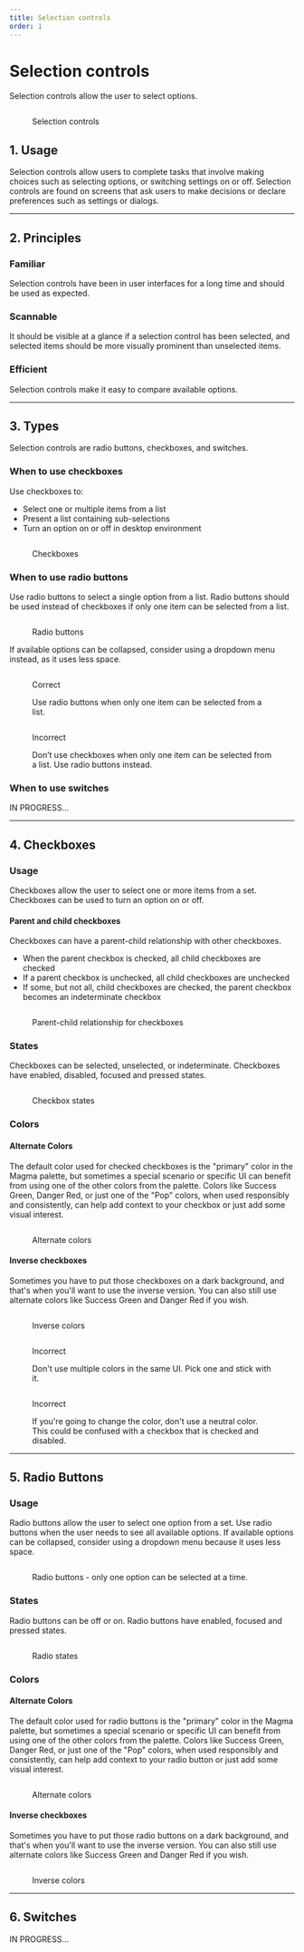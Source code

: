```yaml
---
title: Selection controls
order: 1
---
```



# Selection controls
Selection controls allow the user to select options.

<figure>
  <div class="image-container">
    <img src="../../images/selection-controls/Selection-controls.png" alt="" />
  </div>
  <figcaption>
    <p>Selection controls</p>
  </figcaption>
</figure>

## 1. Usage
Selection controls allow users to complete tasks that involve making choices such as selecting options, or switching settings on or off. Selection controls are found on screens that ask users to make decisions or declare preferences such as settings or dialogs.

<hr class="article-divider" />

## 2. Principles
### Familiar
Selection controls have been in user interfaces for a long time and should be used as expected.
### Scannable
It should be visible at a glance if a selection control has been selected, and selected items should be more visually prominent than unselected items.
### Efficient
Selection controls make it easy to compare available options.

<hr class="article-divider" />

## 3. Types
Selection controls are radio buttons, checkboxes, and switches.

### When to use checkboxes
Use checkboxes to:
* Select one or multiple items from a list
* Present a list containing sub-selections
* Turn an option on or off in desktop environment

<figure>
  <div class="image-container">
    <img src="../../images/selection-controls/Checkbox-example.png" alt="" />
  </div>
  <figcaption>
    <p>Checkboxes</p>
  </figcaption>
</figure>

### When to use radio buttons
Use radio buttons to select a single option from a list.  Radio buttons should be used instead of checkboxes if only one item can be selected from a list.

<figure>
  <div class="image-container">
    <img src="../../images/selection-controls/Radio-buttons-example.png" alt="" />
  </div>
  <figcaption>
    <p>Radio buttons</p>
  </figcaption>
</figure>

If available options can be collapsed, consider using a dropdown menu instead, as it uses less space.

<div class="two-col">
  <div class="row">
    <div class="col col-1">
      <figure>
        <img src="../../images/selection-controls/Radio-select-only-one.png" alt="" />
        <figcaption>
          <p class="title title-correct">Correct</p>
          <p>Use radio buttons when only one item can be selected from a list.</p>
        </figcaption>
      </figure>
    </div>
    <div class="col col-2">
      <figure>
        <img src="../../images/selection-controls/Radio-select-only-one-incorrect.png" alt="" />
        <figcaption>
          <p class="title title-incorrect">Incorrect</p>
          <p>Don’t use checkboxes when only one item can be selected from a list. Use radio buttons instead.</p>
        </figcaption>
      </figure>
    </div>
  </div>
</div>

### When to use switches
IN PROGRESS...

<hr class="article-divider" />

## 4. Checkboxes

### Usage
Checkboxes allow the user to select one or more items from a set. Checkboxes can be used to turn an option on or off.

#### Parent and child checkboxes
Checkboxes can have a parent-child relationship with other checkboxes.
* When the parent checkbox is checked, all child checkboxes are checked
* If a parent checkbox is unchecked, all child checkboxes are unchecked
* If some, but not all, child checkboxes are checked, the parent checkbox becomes an indeterminate checkbox

<figure>
  <div class="image-container">
    <img src="../../images/selection-controls/Checkbox-parent-child-example.png" alt="" />
  </div>
  <figcaption>
    <p>Parent-child relationship for checkboxes</p>
  </figcaption>
</figure>

### States
Checkboxes can be selected, unselected, or indeterminate. Checkboxes have enabled, disabled, focused and pressed states.

<figure>
  <div class="image-container">
    <img src="../../images/selection-controls/Checkbox-states.png" alt="" />
  </div>
  <figcaption>
    <p>Checkbox states</p>
  </figcaption>
</figure>

### Colors
#### Alternate Colors
The default color used for checked checkboxes is the "primary" color in the Magma palette, but sometimes a special scenario or specific UI can benefit from using one of the other colors from the palette.  Colors like Success Green, Danger Red, or just one of the "Pop" colors, when used responsibly and consistently, can help add context to your checkbox or just add some visual interest.

<figure>
  <div class="image-container">
    <img src="../../images/selection-controls/Checkbox-alternate-colors.png" alt="" />
  </div>
  <figcaption>
    <p>Alternate colors</p>
  </figcaption>
</figure>

#### Inverse checkboxes
Sometimes you have to put those checkboxes on a dark background, and that's when you'll want to use the inverse version.  You can also still use alternate colors like Success Green and Danger Red if you wish.

<figure>
  <div class="image-container">
    <img src="../../images/selection-controls/Checkbox-inverse.png" alt="" />
  </div>
  <figcaption>
    <p>Inverse colors</p>
  </figcaption>
</figure>

<div class="two-col">
  <div class="row">
    <div class="col col-1">
      <figure>
        <img src="../../images/selection-controls/Checkbox-incorrect-multi-color.png" alt="" />
        <figcaption>
          <p class="title title-incorrect">Incorrect</p>
          <p>Don't use multiple colors in the same UI.  Pick one and stick with it.</p>
        </figcaption>
      </figure>
    </div>
    <div class="col col-2">
      <figure>
        <img src="../../images/selection-controls/Checkbox-incorrect-neutral.png" alt="" />
        <figcaption>
          <p class="title title-incorrect">Incorrect</p>
          <p>If you're going to change the color, don't use a neutral color.  This could be confused with a checkbox that is checked and disabled.</p>
        </figcaption>
      </figure>
    </div>
  </div>
</div>


<hr class="article-divider" />

## 5. Radio Buttons

### Usage

Radio buttons allow the user to select one option from a set. Use radio buttons when the user needs to see all available options. If available options can be collapsed, consider using a dropdown menu because it uses less space.

<figure>
  <div class="image-container">
    <img src="../../images/selection-controls/Radio-example-2.png" alt="" />
  </div>
  <figcaption>
    <p>Radio buttons - only one option can be selected at a time.</p>
  </figcaption>
</figure>

### States
Radio buttons can be off or on. Radio buttons have enabled, focused and pressed states.

<figure>
  <div class="image-container">
    <img src="../../images/selection-controls/Radio-states.png" alt="" />
  </div>
  <figcaption>
    <p>Radio states</p>
  </figcaption>
</figure>

### Colors
#### Alternate Colors
The default color used for radio buttons is the "primary" color in the Magma palette, but sometimes a special scenario or specific UI can benefit from using one of the other colors from the palette.  Colors like Success Green, Danger Red, or just one of the "Pop" colors, when used responsibly and consistently, can help add context to your radio button or just add some visual interest.

<figure>
  <div class="image-container">
    <img src="../../images/selection-controls/Radio-alternate-colors.png" alt="" />
  </div>
  <figcaption>
    <p>Alternate colors</p>
  </figcaption>
</figure>

#### Inverse checkboxes
Sometimes you have to put those radio buttons on a dark background, and that's when you'll want to use the inverse version.  You can also still use alternate colors like Success Green and Danger Red if you wish.

<figure>
  <div class="image-container">
    <img src="../../images/selection-controls/Radio-inverse.png" alt="" />
  </div>
  <figcaption>
    <p>Inverse colors</p>
  </figcaption>
</figure>

<hr class="article-divider" />

## 6. Switches

IN PROGRESS...
